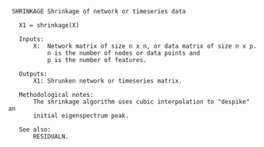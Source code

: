 ```
 SHRINKAGE Shrinkage of network or timeseries data

   X1 = shrinkage(X)

   Inputs:
       X:  Network matrix of size n x n, or data matrix of size n x p.
           n is the number of nodes or data points and
           p is the number of features.

   Outputs:
       X1: Shrunken network or timeseries matrix.

   Methodological notes:
       The shrinkage algorithm uses cubic interpolation to "despike" an
       initial eigenspectrum peak.

   See also:
       RESIDUALN.

```